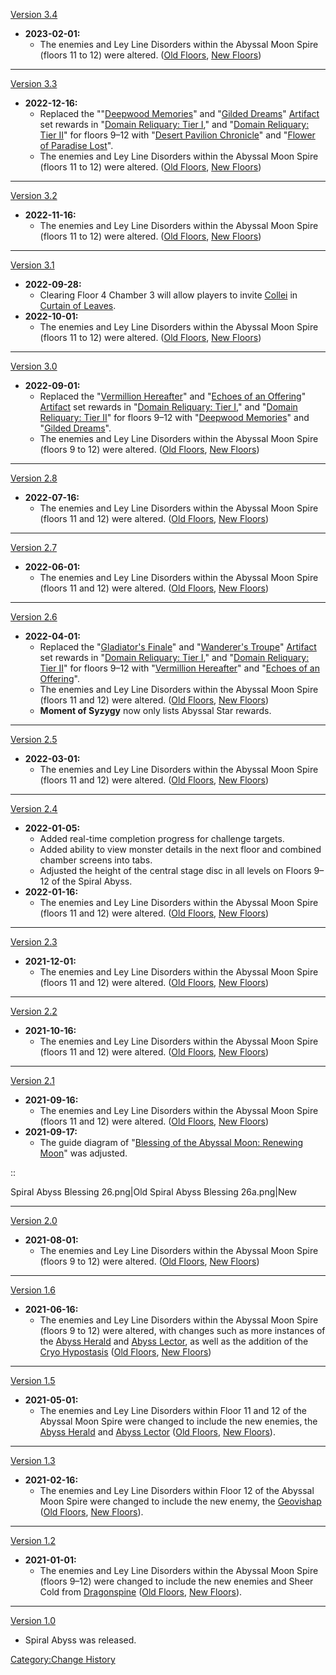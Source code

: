 [[Version 3.4]]
* '''2023-02-01:'''
** The enemies and Ley Line Disorders within the Abyssal Moon Spire (floors 11 to 12) were altered. ([[Spiral Abyss/Floors/2022-12-16|Old Floors]], [[Spiral Abyss/Floors/2023-02-01|New Floors]])
----
[[Version 3.3]]
* '''2022-12-16:'''
** Replaced the ""[[Deepwood Memories]]" and "[[Gilded Dreams]]" [[Artifact]] set rewards in "[[Domain Reliquary: Tier I (2022-12-16)|Domain Reliquary: Tier I]]," and "[[Domain Reliquary: Tier II (2022-12-16)|Domain Reliquary: Tier II]]" for floors 9–12 with "[[Desert Pavilion Chronicle]]" and "[[Flower of Paradise Lost]]".
** The enemies and Ley Line Disorders within the Abyssal Moon Spire (floors 11 to 12) were altered. ([[Spiral Abyss/Floors/2022-11-16|Old Floors]], [[Spiral Abyss/Floors/2022-12-16|New Floors]])
----
[[Version 3.2]]
* '''2022-11-16:'''
** The enemies and Ley Line Disorders within the Abyssal Moon Spire (floors 11 to 12) were altered. ([[Spiral Abyss/Floors/2022-10-01|Old Floors]], [[Spiral Abyss/Floors/2022-11-16|New Floors]])
----
[[Version 3.1]]
* '''2022-09-28:'''
** Clearing Floor 4 Chamber 3 will allow players to invite [[Collei]] in [[Curtain of Leaves]].
* '''2022-10-01:'''
** The enemies and Ley Line Disorders within the Abyssal Moon Spire (floors 11 to 12) were altered. ([[Spiral Abyss/Floors/2022-09-01|Old Floors]], [[Spiral Abyss/Floors/2022-10-01|New Floors]])
----
[[Version 3.0]]
* '''2022-09-01:'''
** Replaced the "[[Vermillion Hereafter]]" and "[[Echoes of an Offering]]" [[Artifact]] set rewards in "[[Domain Reliquary: Tier I (2022-04-01)|Domain Reliquary: Tier I]]," and "[[Domain Reliquary: Tier II (2022-04-01)|Domain Reliquary: Tier II]]" for floors 9–12 with "[[Deepwood Memories]]" and "[[Gilded Dreams]]".
** The enemies and Ley Line Disorders within the Abyssal Moon Spire (floors 9 to 12) were altered. ([[Spiral Abyss/Floors/2022-07-16|Old Floors]], [[Spiral Abyss/Floors/2022-09-01|New Floors]])
----
[[Version 2.8]]
* '''2022-07-16:'''
** The enemies and Ley Line Disorders within the Abyssal Moon Spire (floors 11 and 12) were altered. ([[Spiral Abyss/Floors/2022-06-01|Old Floors]], [[Spiral Abyss/Floors/2022-07-16|New Floors]])
----
[[Version 2.7]]
* '''2022-06-01:'''
** The enemies and Ley Line Disorders within the Abyssal Moon Spire (floors 11 and 12) were altered. ([[Spiral Abyss/Floors/2022-04-01|Old Floors]], [[Spiral Abyss/Floors/2022-06-01|New Floors]])
----
[[Version 2.6]]
* '''2022-04-01:'''
** Replaced the "[[Gladiator's Finale]]" and "[[Wanderer's Troupe]]" [[Artifact]] set rewards in "[[Domain Reliquary: Tier I]]," and "[[Domain Reliquary: Tier II]]" for floors 9–12 with "[[Vermillion Hereafter]]" and "[[Echoes of an Offering]]".
** The enemies and Ley Line Disorders within the Abyssal Moon Spire (floors 11 and 12) were altered. ([[Spiral Abyss/Floors/2022-03-01|Old Floors]], [[Spiral Abyss/Floors/2022-04-01|New Floors]])
** '''Moment of Syzygy''' now only lists Abyssal Star rewards.
----
[[Version 2.5]]
* '''2022-03-01:'''
** The enemies and Ley Line Disorders within the Abyssal Moon Spire (floors 11 and 12) were altered. ([[Spiral Abyss/Floors/2022-01-16|Old Floors]], [[Spiral Abyss/Floors/2022-03-01|New Floors]])
----
[[Version 2.4]]
* '''2022-01-05:'''
** Added real-time completion progress for challenge targets.
** Added ability to view monster details in the next floor and combined chamber screens into tabs.
** Adjusted the height of the central stage disc in all levels on Floors 9–12 of the Spiral Abyss.
* '''2022-01-16:'''
** The enemies and Ley Line Disorders within the Abyssal Moon Spire (floors 11 and 12) were altered. ([[Spiral Abyss/Floors/2021-12-01|Old Floors]], [[Spiral Abyss/Floors/2022-01-16|New Floors]])
----
[[Version 2.3]]
* '''2021-12-01:'''
** The enemies and Ley Line Disorders within the Abyssal Moon Spire (floors 11 and 12) were altered. ([[Spiral Abyss/Floors/2021-10-16|Old Floors]], [[Spiral Abyss/Floors/2021-12-01|New Floors]])
----
[[Version 2.2]]
* '''2021-10-16:'''
** The enemies and Ley Line Disorders within the Abyssal Moon Spire (floors 11 and 12) were altered. ([[Spiral Abyss/Floors/2021-09-16|Old Floors]], [[Spiral Abyss/Floors/2021-10-16|New Floors]])
----
[[Version 2.1]]
* '''2021-09-16:'''
** The enemies and Ley Line Disorders within the Abyssal Moon Spire (floors 11 and 12) were altered. ([[Spiral Abyss/Floors/2021-08-01|Old Floors]], [[Spiral Abyss/Floors/2021-09-16|New Floors]])
* '''2021-09-17:'''
** The guide diagram of "[[Spiral Abyss/Blessing of the Abyssal Moon#September Waning Phase - Renewing  Moon|Blessing of the Abyssal Moon: Renewing Moon]]" was adjusted.
::<gallery>
Spiral Abyss Blessing 26.png|Old
Spiral Abyss Blessing 26a.png|New
</gallery>
----
[[Version 2.0]]
* '''2021-08-01:'''
** The enemies and Ley Line Disorders within the Abyssal Moon Spire (floors 9 to 12) were altered. ([[Spiral Abyss/Floors/2021-06-16|Old Floors]], [[Spiral Abyss/Floors/2021-08-01|New Floors]])
----
[[Version 1.6]]
* '''2021-06-16:'''
** The enemies and Ley Line Disorders within the Abyssal Moon Spire (floors 9 to 12) were altered, with changes such as more instances of the [[Abyss Heralds|Abyss Herald]] and [[Abyss Lectors|Abyss Lector]], as well as the addition of the [[Cryo Hypostasis]] ([[Spiral Abyss/Floors/2021-05-01|Old Floors]], [[Spiral Abyss/Floors/2021-06-16|New Floors]])
----
[[Version 1.5]]
* '''2021-05-01:'''
** The enemies and Ley Line Disorders within Floor 11 and 12 of the Abyssal Moon Spire were changed to include the new enemies, the [[Abyss Herald]] and [[Abyss Lector]] ([[Spiral Abyss/Floors/2021-02-16|Old Floors]], [[Spiral Abyss/Floors/2021-05-01|New Floors]]).
----
[[Version 1.3]]
* '''2021-02-16:'''
** The enemies and Ley Line Disorders within Floor 12 of the Abyssal Moon Spire were changed to include the new enemy, the [[Geovishap]] ([[Spiral Abyss/Floors/2021-01-01|Old Floors]], [[Spiral Abyss/Floors/2021-02-16|New Floors]]).
----
[[Version 1.2]]
* '''2021-01-01:'''
** The enemies and Ley Line Disorders within the Abyssal Moon Spire (floors 9–12) were changed to include the new enemies and Sheer Cold from [[Dragonspine]] ([[Spiral Abyss/Floors/2020-09-28|Old Floors]], [[Spiral Abyss/Floors/2021-01-01|New Floors]]).
----
[[Version 1.0]]
* Spiral Abyss was released.

<noinclude>[[Category:Change History]]</noinclude>